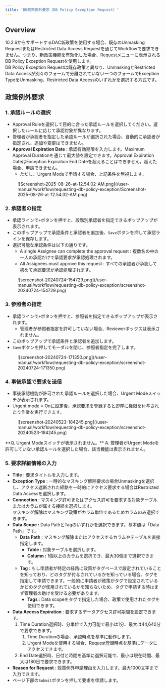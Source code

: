 ```yaml
---
title: 'DB政策例外要求（DB Policy Exception Request）'
---
```



## Overview

10.2.6からサポートするDAC新政策を使用する場合、既存のUnmasking RequestまたはRestricted Data Access Requestを通じてWorkflowで要求できません。つまり、新政策機能を有効化した場合、Requestメニューに表示されるDB Policy Exception Requestを使用します。<br/>DB Policy Exception Requestは既存政策と異なり、UnmaskingとRestricted Data Accessが別々のフォームで分離されていない一つのフォームでException TypeをUnmasking、Restricted Data Accessのいずれかを選択する方式です。

## 政策例外要求

### 1. 承認ルールの選択

* Approval Ruleを選択して目的に合った承認ルールを選択してください。選択したルールに応じて承認対象が異なります。
* 管理者が承認者を指定した承認ルールが選択された場合、自動的に承認者が指定され、追加や変更はできません。
*  **Approval Expiration Date** : 承認有効期限を入力します。Maximum Approval Durationを通じて最大値を設定できます。Approval Expiration DateはException Expiration End Dateを超えることはできません。超えた場合、申請できません。
    * ただし、Urgent Modeで申請する場合、上記条件を無視します。

<figure data-layout="center" data-align="center">
![Screenshot-2025-08-26-at-12.54.02-AM.png](/user-manual/workflow/requesting-db-policy-exception/Screenshot-2025-08-26-at-12.54.02-AM.png)
</figure>

### 2. 承認者の指定

* 承認ラインで`+`ボタンを押すと、段階別承認者を指定できるポップアップが表示されます。
* このポップアップで承認条件と承認者を追加後、`Save`ボタンを押して承認ラインを保存します。
* 選択可能な承認条件は以下の通りです。
    * A single Assignee can complete the approval request : 複数名の中の一人の承認だけで承認要求が承認処理されます。
    * All Assignees must approve this request : すべての承認者が承認して初めて承認要求が承認処理されます。

<figure data-layout="center" data-align="center">
![screenshot-20240724-154729.png](/user-manual/workflow/requesting-db-policy-exception/screenshot-20240724-154729.png)
</figure>

### 3. 参照者の指定

* 承認ラインで`+`ボタンを押すと、参照者を指定できるポップアップが表示されます。
    * 管理者が参照者指定を許可していない場合、Reviewerボックスは表示されません。
* このポップアップで承認条件と承認者を追加します。
* `Save`ボタンを押してモーダルを閉じ、参照者指定を完了します。

<figure data-layout="center" data-align="center">
![screenshot-20240724-171350.png](/user-manual/workflow/requesting-db-policy-exception/screenshot-20240724-171350.png)
</figure>

### 4. 事後承認で要求を送信

* 事後承認機能が許可された承認ルールを選択した場合、Urgent Modeスイッチが表示されます。
* Urgent mode = Onに設定後、承認要求を登録すると即座に権限を付与されたり作業を実行できます。

<figure data-layout="center" data-align="center">
![screenshot-20240523-184245.png](/user-manual/workflow/requesting-db-policy-exception/screenshot-20240523-184245.png)
</figure>

<Callout type="important">
**Q. Urgent Modeスイッチが表示されません。**
A. 管理者がUrgent Modeを許可していない承認ルールを選択した場合、該当機能は表示されません。
</Callout>

### 5. 要求詳細情報の入力

*  **Title**  : 要求タイトルを入力します。
*  **Exception Type**  : 一時的なマスキング解除要求の場合Unmaskingを選択し、アクセス遮断された経路を一時的にアクセス要求する場合はRestricted Data Accessを選択します。
*  **Connection**  : マスキング許可またはアクセス許可を要求する対象テーブルまたはカラムが属する接続を選択します。<br/>マスキング解除はマスキング政策がカラム単位であるためカラムのみ選択できます。
*  **Data Scope :** Data PathとTagのいずれかを選択できます。基本値は「Data Path」です。
    *  **Data Path** : マスキング解除またはアクセスするカラムやテーブルを直接指定します。
        *  **Table :**  対象テーブルを選択します。
        *  **Column :**  1個以上のカラムを選択でき、最大30個まで選択できます。
    *  **Tag**  : もし申請者が特定の経路に政策がタグベースで設定されていることを知っており、どのタグが付与されているかを知っている場合、タグを指定して申請できます。一般的に申請者が政策がタグで設定されているかどのタグが使用されているかを知らないため、タグで申請する時はまず管理者の助けを受ける必要があります。
        *  **Tags**  : Data scopeをタグで指定した場合、政策で使用されたタグを使用できます。
*  **Data Access Expiration**  : 要求するデータアクセス許可期間を設定できます。
    1. Time Duration選択時、分単位で入力可能で最小は1分、最大は44,640分で要求できます。
        1. Time Durationの場合、承認時点を基準に動作します。
        2. Urgent Modeを使用する場合、Request登録時点を基準にデータにアクセスできます。
    2. End Date選択時、日付と時間を基準に選択可能で、最小は現在時間、最大は180日で要求できます。
*  **Reason for Request**  : 政策例外申請理由を入力します。最大1000文字まで入力できます。
* ページ下部の`Submit`ボタンを押して要求を申請します。<br/>



